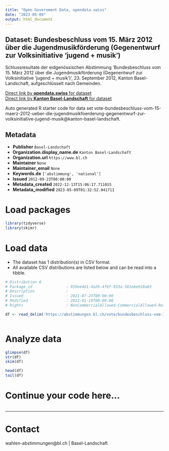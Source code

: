 ```yaml
---
title: "Open Government Data, opendata.swiss"
date: "2023-05-09"
output: html_document
---
```


## Dataset: Bundesbeschluss vom 15. März 2012 über die Jugendmusikförderung (Gegenentwurf zur Volksinitiative 'jugend + musik')

Schlussresultate der eidgenössischen Abstimmung 'Bundesbeschluss vom 15. März 2012 über die Jugendmusikförderung (Gegenentwurf zur Volksinitiative 'jugend + musik')', 23. September 2012, Kanton Basel-Landschaft, aufgeschlüsselt nach Gemeinden.

[Direct link by **opendata.swiss** for dataset](https://opendata.swiss/de/dataset/bundesbeschluss-vom-15-marz-2012-uber-die-jugendmusikforderung-gegenentwurf-zur-volksinitiative1)<br>
[Direct link by **Kanton Basel-Landschaft** for dataset](https://abstimmungen.bl.ch/vote/bundesbeschluss-vom-15-maerz-2012-ueber-die-jugendmusikfoerderung-gegenentwurf-zur-volksinitiative-jugend-musik/data)

Auto generated R starter code for data set vote-bundesbeschluss-vom-15-maerz-2012-ueber-die-jugendmusikfoerderung-gegenentwurf-zur-volksinitiative-jugend-musik@kanton-basel-landschaft.

## Metadata

- **Publisher** `Basel-Landschaft`
- **Organization.display_name.de** `Kanton Basel-Landschaft`
- **Organization.url** `https://www.bl.ch`
- **Maintainer** `None`
- **Maintainer_email** `None`
- **Keywords.de** `['abstimmung', 'national']`
- **Issued** `2012-09-23T00:00:00`
- **Metadata_created** `2022-12-13T15:06:17.711015`
- **Metadata_modified** `2023-05-09T01:32:52.041711`


# Load packages

```r

library(tidyverse)
library(skimr)

```

# Load data

-   The dataset has 1 distribution(s) in CSV format.
-   All available CSV distributions are listed below and can be read into a tibble.

```r

# Distribution 0
# Package_id               : 959ee4d1-da26-4f6f-933a-581ebe918a83
# Description              : 
# Issued                   : 2021-07-23T00:00:00
# Modified                 : 2022-01-19T00:00:00
# Rights                   : NonCommercialAllowed-CommercialAllowed-ReferenceRequired

df <- read_delim('https://abstimmungen.bl.ch/vote/bundesbeschluss-vom-15-maerz-2012-ueber-die-jugendmusikfoerderung-gegenentwurf-zur-volksinitiative-jugend-musik/data-csv')



```

# Analyze data

```r

glimpse(df)
str(df)
skim(df)

head(df)
tail(df)

```

# Continue your code here...

```r

```

------------------------------------------------------------------------

# Contact

wahlen-abstimmungen@bl.ch | Basel-Landschaft
